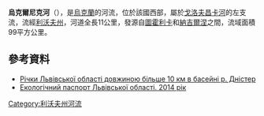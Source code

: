 '''烏克爾尼克河'''（{{lang-uk|Укерник}}），是[[烏克蘭|烏克蘭]]的河流，位於該國西部，屬於[[戈洛夫昌卡河|戈洛夫昌卡河]]的左支流，流經[[利沃夫州|利沃夫州]]，河道全長11公里，發源自[[圖霍利卡|圖霍利卡]]和[[納吉爾涅_(斯科列區)|納吉爾涅]]之間，流域面積99平方公里。

==參考資料==
* [https://web.archive.org/web/20160507023058/http://oblwodgosp.gov.ua/richki Річки Львівської області довжиною більше 10 км в басейні р. Дністер]
* [https://web.archive.org/web/20160203124035/http://www.ekologia.lviv.ua/file/monitoring/ekopasport_2014.pdf Екологічний паспорт Львівської області. 2014 рік]

{{DEFAULTSORT:Укерник}}
[[Category:利沃夫州河流|Category:利沃夫州河流]]


{{Ukraine-river-stub}}